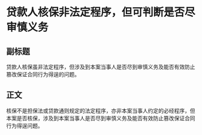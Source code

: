 # 贷款人核保非法定程序，但可判断是否尽审慎义务
## 副标题
贷款人核保虽非法定程序，但涉及到本案当事人是否尽到审慎义务及能否有效防止篡改保证合同行为得逞的问题。
## 正文
核保不是担保法或贷款通则规定的法定程序，亦非本案当事人约定的必经程序，但本案是否核保，涉及到本案当事人是否尽到审慎义务及能否有效防止篡改保证合同行为得逞问题。
